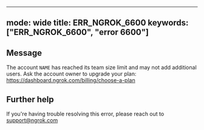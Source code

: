 
---
mode: wide
title: ERR_NGROK_6600
keywords: ["ERR_NGROK_6600", "error 6600"]
---

## Message
The account `NAME` has reached its team size limit and may not add additional users.
Ask the account owner to upgrade your plan: https://dashboard.ngrok.com/billing/choose-a-plan




## Further help
If you're having trouble resolving this error, please reach out to [support@ngrok.com](mailto:support@ngrok.com?subject=Help%20with%20ERR_NGROK_6600)

